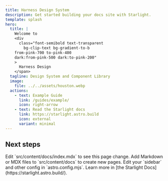 ```yaml
---
title: Harness Design System
description: Get started building your docs site with Starlight.
template: splash
hero:
  title: |
    Welcome to
    <div
      class="font-semibold text-transparent
        bg-clip-text bg-gradient-to-b
    from-pink-700 to-pink-400
    dark:from-pink-500 dark:to-pink-200"
    >
      Harness Design
    </span>
  tagline: Design System and Component Library
  image:
    file: ../../assets/houston.webp
  actions:
    - text: Example Guide
      link: /guides/example/
      icon: right-arrow
    - text: Read the Starlight docs
      link: https://starlight.astro.build
      icon: external
      variant: minimal
---
```



## Next steps

<CardGrid stagger>
  <Card title="Update content" icon="pencil">
    Edit `src/content/docs/index.mdx` to see this page change.
  </Card>
  <Card title="Add new content" icon="add-document">
    Add Markdown or MDX files to `src/content/docs` to create new pages.
  </Card>
  <Card title="Configure your site" icon="setting">
    Edit your `sidebar` and other config in `astro.config.mjs`.
  </Card>
  <Card title="Read the docs" icon="open-book">
    Learn more in [the Starlight Docs](https://starlight.astro.build/).
  </Card>
</CardGrid>
